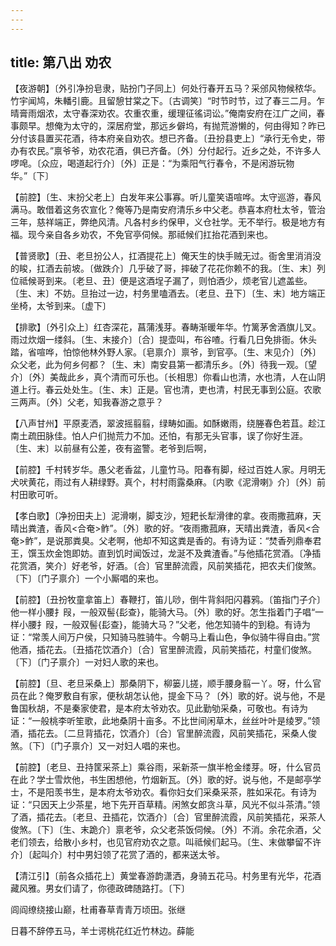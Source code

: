 ```yaml
---
---
---
```

title: 第八出 劝农
---

【夜游朝】〔外引净扮皂隶，贴扮门子同上〕何处行春开五马？采邠风物候秾华。竹宇闻鸠，朱轓引鹿。且留憩甘棠之下。〔古调笑〕“时节时节，过了春三二月。乍晴膏雨烟浓，太守春深劝农。农重农重，缓理征徭词讼。”俺南安府在江广之间，春事颇早。想俺为太守的，深居府堂，那远乡僻坞，有抛荒游懒的，何由得知？昨已分付该县置买花酒，待本府亲自劝农。想已齐备。〔丑扮县吏上〕“承行无令史，带办有农民。”禀爷爷，劝农花酒，俱已齐备。〔外〕分付起行。近乡之处，不许多人啰唣。〔众应，喝道起行介〕〔外〕正是：“为乘阳气行春令，不是闲游玩物华。”〔下〕

【前腔】〔生、末扮父老上〕白发年来公事寡。听儿童笑语喧哗。太守巡游，春风满马。敢借着这务农宣化？俺等乃是南安府清乐乡中父老。恭喜本府杜太爷，管治三年，慈祥端正，弊绝风清。凡各村乡约保甲，义仓社学。无不举行。极是地方有福。现今亲自各乡劝农，不免官亭伺候。那祗候们扛抬花酒到来也。

【普贤歌】〔丑、老旦扮公人，扛酒提花上〕俺天生的快手贼无过。衙舍里消消没的睃，扛酒去前坡。〔做跌介〕几乎破了哥，摔破了花花你赖不的我。〔生、末〕列位祗候哥到来。〔老旦、丑〕便是这酒埕子漏了，则怕酒少，烦老官儿遮盖些。〔生、末〕不妨。旦抬过一边，村务里嗑酒去。〔老旦、丑下〕〔生、末〕地方端正坐椅，太爷到来。〔虚下〕

【排歌】〔外引众上〕红杏深花，菖蒲浅芽。春畴渐暖年华。竹篱茅舍酒旗儿叉。雨过炊烟一缕斜。〔生、末接介〕〔合〕提壶叫，布谷喳。行看几日免排衙。休头踏，省喧哗，怕惊他林外野人家。〔皂禀介〕禀爷，到官亭。〔生、末见介〕〔外〕众父老，此为何乡何都？〔生、末〕南安县第一都清乐乡。〔外〕待我一观。〔望介〕〔外〕美哉此乡，真个清而可乐也。〔长相思〕你看山也清，水也清，人在山阴道上行。春云处处生。〔生、末〕正是。官也清，吏也清，村民无事到公庭。农歌三两声。〔外〕父老，知我春游之意乎？

【八声甘州】平原麦洒，翠波摇翦翦，绿畴如画。如酥嫩雨，绕塍春色若苴。趁江南土疏田脉佳。怕人户们抛荒力不加。还怕，有那无头官事，误了你好生涯。〔生、末〕以前昼有公差，夜有盗警。老爷到后啊，

【前腔】千村转岁华。愚父老香盆，儿童竹马。阳春有脚，经过百姓人家。月明无犬吠黄花，雨过有人耕绿野。真个，村村雨露桑麻。〔内歌《泥滑喇》介〕〔外〕前村田歌可听。

【孝白歌】〔净扮田夫上〕泥滑喇，脚支沙，短耙长犁滑律的拿。夜雨撒菰麻，天晴出粪渣，香风<合奄>鲊”。〔外〕歌的好。“夜雨撒菰麻，天晴出粪渣，香风<合奄>鲊”，是说那粪臭。父老啊，他却不知这粪是香的。有诗为证：“焚香列鼎奉君王，馔玉炊金饱即妨。直到饥时闻饭过，龙涎不及粪渣香。”与他插花赏酒。〔净插花赏酒，笑介〕好老爷，好酒。〔合〕官里醉流霞，风前笑插花，把农夫们俊煞。〔下〕〔门子禀介〕一个小厮唱的来也。

【前腔】〔丑扮牧童拿笛上〕春鞭打，笛儿唦，倒牛背斜阳闪暮鸦。〔笛指门子介〕他一样小腰扌叚，一般双髻{髟查}，能骑大马。〔外〕歌的好。怎生指着门子唱“一样小腰扌叚，一般双髻{髟查}，能骑大马？”父老，他怎知骑牛的到稳。有诗为证：“常羡人间万户侯，只知骑马胜骑牛。今朝马上看山色，争似骑牛得自由。”赏他酒，插花去。〔丑插花饮酒介〕〔合〕官里醉流霞，风前笑插花，村童们俊煞。〔下〕〔门子禀介〕一对妇人歌的来也。

【前腔】〔旦、老旦采桑上〕那桑阴下，柳篓儿搓，顺手腰身翦一丫。呀，什么官员在此？俺罗敷自有家，便秋胡怎认他，提金下马？〔外〕歌的好。说与他，不是鲁国秋胡，不是秦家使君，是本府太爷劝农。见此勤劬采桑，可敬也。有诗为证：“一般桃李听笙歌，此地桑阴十亩多。不比世间闲草木，丝丝叶叶是绫罗。”领酒，插花去。〔二旦背插花，饮酒介〕〔合〕官里醉流霞，风前笑插花，采桑人俊煞。〔下〕〔门子禀介〕又一对妇人唱的来也。

【前腔】〔老旦、丑持筐采茶上〕乘谷雨，采新茶一旗半枪金缕芽。呀，什么官员在此？学士雪炊他，书生困想他，竹烟新瓦。〔外〕歌的好。说与他，不是邮亭学士，不是阳羡书生，是本府太爷劝农。看你妇女们采桑采茶，胜如采花。有诗为证：“只因天上少茶星，地下先开百草精。闲煞女郎贪斗草，风光不似斗茶清。”领了酒，插花去。〔老旦、丑插花，饮酒介〕〔合〕官里醉流霞，风前笑插花，采茶人俊煞。〔下〕〔生、末跪介〕禀老爷，众父老茶饭伺候。〔外〕不消。余花余酒，父老们领去，给散小乡村，也见官府劝农之意。叫祗候们起马。〔生、末做攀留不许介〕〔起叫介〕村中男妇领了花赏了酒的，都来送太爷。

【清江引】〔前各众插花上〕黄堂春游韵潇洒，身骑五花马。村务里有光华，花酒藏风雅。男女们请了，你德政碑随路打。〔下〕

闾阎缭绕接山巅，杜甫春草青青万顷田。张继

日暮不辞停五马，羊士谔桃花红近竹林边。薛能


